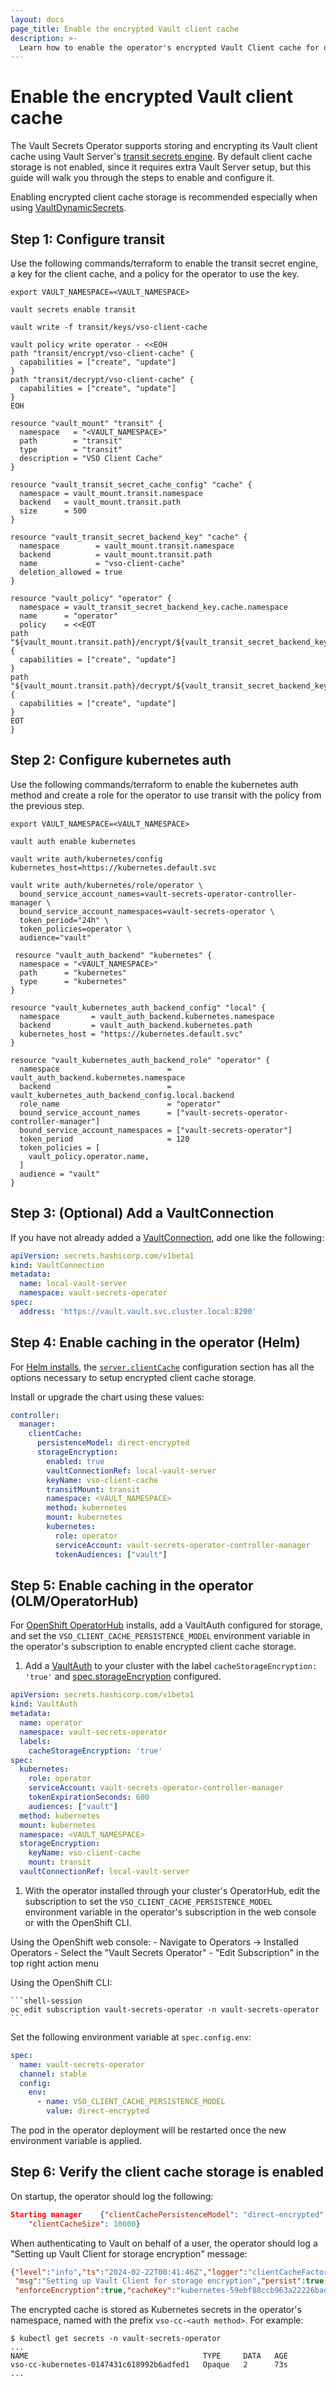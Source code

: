 ```yaml
---
layout: docs
page_title: Enable the encrypted Vault client cache
description: >-
  Learn how to enable the operator's encrypted Vault Client cache for dynamic secrets
---
```


# Enable the encrypted Vault client cache

The Vault Secrets Operator supports storing and encrypting its Vault client cache using Vault Server's [transit secrets engine](/vault/docs/secrets/transit). By default client cache storage is not enabled, since it requires extra Vault Server setup, but this guide will walk you through the steps to enable and configure it.

<Highlight>

Enabling encrypted client cache storage is recommended especially when using [VaultDynamicSecrets](/vault/docs/platform/k8s/vso/api-reference#vaultdynamicsecret).

</Highlight>

## Step 1: Configure transit

Use the following commands/terraform to enable the transit secret engine, a key for the client cache, and a policy for the operator to use the key.

<CodeTabs>
<CodeBlockConfig>

```shell-session
export VAULT_NAMESPACE=<VAULT_NAMESPACE>

vault secrets enable transit

vault write -f transit/keys/vso-client-cache

vault policy write operator - <<EOH
path "transit/encrypt/vso-client-cache" {
  capabilities = ["create", "update"]
}
path "transit/decrypt/vso-client-cache" {
  capabilities = ["create", "update"]
}
EOH
```

</CodeBlockConfig>
<CodeBlockConfig>

```hcl
resource "vault_mount" "transit" {
  namespace   = "<VAULT_NAMESPACE>"
  path        = "transit"
  type        = "transit"
  description = "VSO Client Cache"
}

resource "vault_transit_secret_cache_config" "cache" {
  namespace = vault_mount.transit.namespace
  backend   = vault_mount.transit.path
  size      = 500
}

resource "vault_transit_secret_backend_key" "cache" {
  namespace        = vault_mount.transit.namespace
  backend          = vault_mount.transit.path
  name             = "vso-client-cache"
  deletion_allowed = true
}

resource "vault_policy" "operator" {
  namespace = vault_transit_secret_backend_key.cache.namespace
  name      = "operator"
  policy    = <<EOT
path "${vault_mount.transit.path}/encrypt/${vault_transit_secret_backend_key.cache.name}" {
  capabilities = ["create", "update"]
}
path "${vault_mount.transit.path}/decrypt/${vault_transit_secret_backend_key.cache.name}" {
  capabilities = ["create", "update"]
}
EOT
}
```

</CodeBlockConfig>
</CodeTabs>

## Step 2: Configure kubernetes auth

Use the following commands/terraform to enable the kubernetes auth method and create a role for the operator to use transit with the policy from the previous step.

<CodeTabs>
<CodeBlockConfig>

```shell-session
export VAULT_NAMESPACE=<VAULT_NAMESPACE>

vault auth enable kubernetes

vault write auth/kubernetes/config kubernetes_host=https://kubernetes.default.svc

vault write auth/kubernetes/role/operator \
  bound_service_account_names=vault-secrets-operator-controller-manager \
  bound_service_account_namespaces=vault-secrets-operator \
  token_period="24h" \
  token_policies=operator \
  audience="vault"
```

</CodeBlockConfig>
<CodeBlockConfig>

```hcl
 resource "vault_auth_backend" "kubernetes" {
  namespace = "<VAULT_NAMESPACE>"
  path      = "kubernetes"
  type      = "kubernetes"
}

resource "vault_kubernetes_auth_backend_config" "local" {
  namespace       = vault_auth_backend.kubernetes.namespace
  backend         = vault_auth_backend.kubernetes.path
  kubernetes_host = "https://kubernetes.default.svc"
}

resource "vault_kubernetes_auth_backend_role" "operator" {
  namespace                        = vault_auth_backend.kubernetes.namespace
  backend                          = vault_kubernetes_auth_backend_config.local.backend
  role_name                        = "operator"
  bound_service_account_names      = ["vault-secrets-operator-controller-manager"]
  bound_service_account_namespaces = ["vault-secrets-operator"]
  token_period                     = 120
  token_policies = [
    vault_policy.operator.name,
  ]
  audience = "vault"
}
```

</CodeBlockConfig>
</CodeTabs>

## Step 3: (Optional) Add a VaultConnection

If you have not already added a [VaultConnection](/vault/docs/platform/k8s/vso/api-reference#vaultconnection), add one like the following:

```yaml
apiVersion: secrets.hashicorp.com/v1beta1
kind: VaultConnection
metadata:
  name: local-vault-server
  namespace: vault-secrets-operator
spec:
  address: 'https://vault.vault.svc.cluster.local:8200'
```

## Step 4: Enable caching in the operator (Helm)

For [Helm installs](/vault/docs/platform/k8s/vso/installation#installation-using-helm), the [`server.clientCache`](/vault/docs/platform/k8s/vso/helm#v-controller-manager-clientcache) configuration section has all the options necessary to setup encrypted client cache storage.

Install or upgrade the chart using these values:

```yaml
controller:
  manager:
    clientCache:
      persistenceModel: direct-encrypted
      storageEncryption:
        enabled: true
        vaultConnectionRef: local-vault-server
        keyName: vso-client-cache
        transitMount: transit
        namespace: <VAULT_NAMESPACE>
        method: kubernetes
        mount: kubernetes
        kubernetes:
          role: operator
          serviceAccount: vault-secrets-operator-controller-manager
          tokenAudiences: ["vault"]
```

## Step 5: Enable caching in the operator (OLM/OperatorHub)

For [OpenShift OperatorHub](/vault/docs/platform/k8s/vso/openshift#operatorhub) installs, add a VaultAuth configured for storage, and set the `VSO_CLIENT_CACHE_PERSISTENCE_MODEL` environment variable in the operator's subscription to enable encrypted client cache storage.

1. Add a [VaultAuth](/vault/docs/platform/k8s/vso/api-reference#vaultauth) to your cluster with the label `cacheStorageEncryption: 'true'` and [spec.storageEncryption](/vault/docs/platform/k8s/vso/api-reference#vaultauthspec) configured.

  ```yaml
  apiVersion: secrets.hashicorp.com/v1beta1
  kind: VaultAuth
  metadata:
    name: operator
    namespace: vault-secrets-operator
    labels:
      cacheStorageEncryption: 'true'
  spec:
    kubernetes:
      role: operator
      serviceAccount: vault-secrets-operator-controller-manager
      tokenExpirationSeconds: 600
      audiences: ["vault"]
    method: kubernetes
    mount: kubernetes
    namespace: <VAULT_NAMESPACE>
    storageEncryption:
      keyName: vso-client-cache
      mount: transit
    vaultConnectionRef: local-vault-server
  ```

1. With the operator installed through your cluster's OperatorHub, edit the subscription to set the `VSO_CLIENT_CACHE_PERSISTENCE_MODEL` environment variable in the operator's subscription in the web console or with the OpenShift CLI.

  Using the OpenShift web console:
    - Navigate to Operators -> Installed Operators
    - Select the "Vault Secrets Operator"
    - "Edit Subscription" in the top right action menu

  Using the OpenShift CLI:

    ```shell-session
    oc edit subscription vault-secrets-operator -n vault-secrets-operator
    ```

  Set the following environment variable at `spec.config.env`:

  ```yaml
  spec:
    name: vault-secrets-operator
    channel: stable
    config:
      env:
        - name: VSO_CLIENT_CACHE_PERSISTENCE_MODEL
          value: direct-encrypted
  ```

  The pod in the operator deployment will be restarted once the new environment variable is applied.

## Step 6: Verify the client cache storage is enabled

On startup, the operator should log the following:

<CodeBlockConfig hideClipboard>

```json
Starting manager    {"clientCachePersistenceModel": "direct-encrypted",
    "clientCacheSize": 10000}
```

</CodeBlockConfig>

When authenticating to Vault on behalf of a user, the operator should log a "Setting up Vault Client for storage encryption" message:

<CodeBlockConfig hideClipboard>

```json
{"level":"info","ts":"2024-02-22T00:41:46Z","logger":"clientCacheFactory",
 "msg":"Setting up Vault Client for storage encryption","persist":true,
 "enforceEncryption":true,"cacheKey":"kubernetes-59ebf88ccb963a22226bad"}
```

</CodeBlockConfig>

The encrypted cache is stored as Kubernetes secrets in the operator's namespace, named with the prefix `vso-cc-<auth method>`. For example:

```shell-session
$ kubectl get secrets -n vault-secrets-operator
...
NAME                                       TYPE     DATA   AGE
vso-cc-kubernetes-0147431c618992b6adfed1   Opaque   2      73s
...
```
